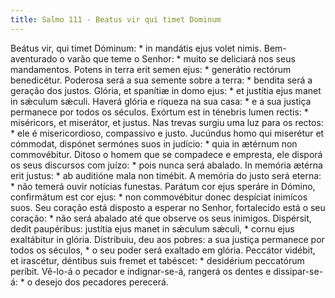 ```yaml
---
title: Salmo 111 - Beatus vir qui timet Dominum
---
```


<div class="grid grid-cols-2 gap-5">
  <span class="text-justify">
    Beátus vir, qui timet Dóminum: * in mandátis ejus volet nimis.
  </span>
  <span class="text-justify">
    Bem-aventurado o varão que teme o Senhor: * muito se deliciará nos seus
    mandamentos.
  </span>
  <span class="text-justify">
    Potens in terra erit semen ejus: * generátio rectórum benedicétur.
  </span>
  <span class="text-justify">
    Poderosa será a sua semente sobre a terra: * bendita será a geração dos
    justos.
  </span>
  <span class="text-justify">
    Glória, et spanítiæ in domo ejus: * et justítia ejus manet in sǽculum
    sǽculi.
  </span>
  <span class="text-justify">
    Haverá glória e riqueza na sua casa: * e a sua justiça permanece por todos
    os séculos.
  </span>
  <span class="text-justify">
    Exórtum est in ténebris lumen rectis: * miséricors, et miserátor, et justus.
  </span>
  <span class="text-justify">
    Nas trevas surgiu uma luz para os rectos: * ele é misericordioso, compassivo
    e justo.
  </span>
  <span class="text-justify">
    Jucúndus homo qui miserétur et cómmodat, dispónet sermónes suos in judício:
    * quia in ætérnum non commovébitur.
  </span>
  <span class="text-justify">
    Ditoso o homem que se compadece e empresta, ele disporá os seus discursos
    com juízo: * pois nunca será abalado.
  </span>
  <span class="text-justify">
    In memória ætérna erit justus: * ab auditióne mala non timébit.
  </span>
  <span class="text-justify">
    A memória do justo será eterna: * não temerá ouvir notícias funestas.
  </span>
  <span class="text-justify">
    Parátum cor ejus speráre in Dómino, confirmátum est cor ejus: * non
    commovébitur donec despíciat inimícos suos.
  </span>
  <span class="text-justify">
    Seu coração está disposto a esperar no Senhor, fortalecido está o seu
    coração: * não será abalado até que observe os seus inimigos.
  </span>
  <span class="text-justify">
    Dispérsit, dedit paupéribus: justítia ejus manet in sǽculum sǽculi, * cornu
    ejus exaltábitur in glória.
  </span>
  <span class="text-justify">
    Distribuiu, deu aos pobres: a sua justiça permanece por todos os séculos, *
    o seu poder será exaltado em glória.
  </span>
  <span class="text-justify">
    Peccátor vidébit, et irascétur, déntibus suis fremet et tabéscet: *
    desidérium peccatórum períbit.
  </span>
  <span class="text-justify">
    Vê-lo-á o pecador e indignar-se-á, rangerá os dentes e dissipar-se-á: * o
    desejo dos pecadores perecerá.
  </span>
</div>
